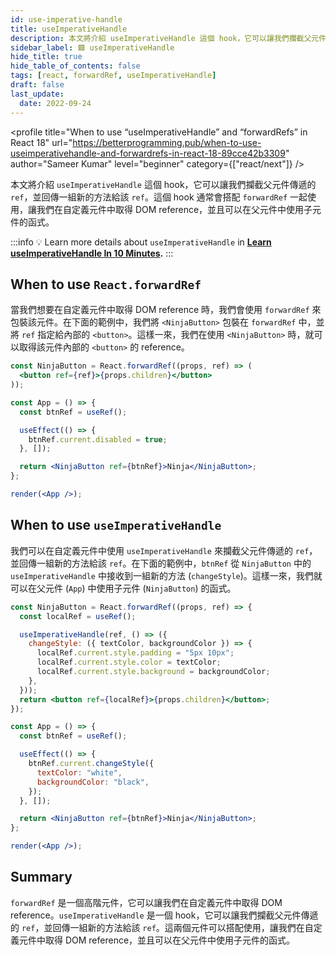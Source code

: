 ```yaml
---
id: use-imperative-handle
title: useImperativeHandle
description: 本文將介紹 useImperativeHandle 這個 hook，它可以讓我們攔截父元件傳遞的 ref，並回傳一組新的方法給該 ref。這個 hook 通常會搭配 forwardRef 一起使用，讓我們在自定義元件中取得 DOM reference，並且可以在父元件中使用子元件的函式。
sidebar_label: 🟩 useImperativeHandle
hide_title: true
hide_table_of_contents: false
tags: [react, forwardRef, useImperativeHandle]
draft: false
last_update:
  date: 2022-09-24
---
```


<profile
  title="When to use “useImperativeHandle” and “forwardRefs” in React 18"
  url="https://betterprogramming.pub/when-to-use-useimperativehandle-and-forwardrefs-in-react-18-89cce42b3309"
  author="Sameer Kumar"
  level="beginner"
  category={["react/next"]}
/>

本文將介紹 `useImperativeHandle` 這個 hook，它可以讓我們攔截父元件傳遞的 `ref`，並回傳一組新的方法給該 `ref`。這個 hook 通常會搭配 `forwardRef` 一起使用，讓我們在自定義元件中取得 DOM reference，並且可以在父元件中使用子元件的函式。

:::info
💡 Learn more details about `useImperativeHandle` in **[Learn
useImperativeHandle In 10
Minutes](https://www.youtube.com/watch?v=zpEyAOkytkU).**
:::

## When to use `React.forwardRef`

當我們想要在<highlight>自定義元件中取得 DOM reference 時，我們會使用 `forwardRef` 來包裝該元件</highlight>。在下面的範例中，我們將
`<NinjaButton>` 包裝在 `forwardRef` 中，並將 `ref` 指定給內部的 `<button>`。這樣一來，我們在使用 `<NinjaButton>` 時，就可以取得該元件內部的 `<button>` 的 reference。

```jsx live noInline
const NinjaButton = React.forwardRef((props, ref) => (
  <button ref={ref}>{props.children}</button>
));

const App = () => {
  const btnRef = useRef();

  useEffect(() => {
    btnRef.current.disabled = true;
  }, []);

  return <NinjaButton ref={btnRef}>Ninja</NinjaButton>;
};

render(<App />);
```

## When to use `useImperativeHandle`

我們可以在自定義元件中使用 `useImperativeHandle` 來攔截父元件傳遞的 `ref`，並回傳一組新的方法給該 `ref`。在下面的範例中，`btnRef` 從 `NinjaButton` 中的 `useImperativeHandle` 中接收到一組新的方法 (`changeStyle`)。這樣一來，我們就可以在父元件 (`App`) 中使用子元件 (`NinjaButton`) 的函式。

```jsx live noInline
const NinjaButton = React.forwardRef((props, ref) => {
  const localRef = useRef();

  useImperativeHandle(ref, () => ({
    changeStyle: ({ textColor, backgroundColor }) => {
      localRef.current.style.padding = "5px 10px";
      localRef.current.style.color = textColor;
      localRef.current.style.background = backgroundColor;
    },
  }));
  return <button ref={localRef}>{props.children}</button>;
});

const App = () => {
  const btnRef = useRef();

  useEffect(() => {
    btnRef.current.changeStyle({
      textColor: "white",
      backgroundColor: "black",
    });
  }, []);

  return <NinjaButton ref={btnRef}>Ninja</NinjaButton>;
};

render(<App />);
```

## Summary

`forwardRef` 是一個高階元件，它可以讓我們在自定義元件中取得 DOM reference。`useImperativeHandle` 是一個 hook，它可以讓我們攔截父元件傳遞的 `ref`，並回傳一組新的方法給該 `ref`。這兩個元件可以搭配使用，讓我們在自定義元件中取得 DOM reference，並且可以在父元件中使用子元件的函式。
